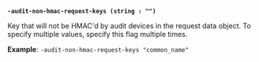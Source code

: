 <a id="secrets-flag-audit-non-hmac-request-keys" />

**`-audit-non-hmac-request-keys (string : "")`**

Key that will not be HMAC'd by audit devices in the request data object. To 
specify multiple values, specify this flag multiple times.

**Example**: `-audit-non-hmac-request-keys "common_name"`